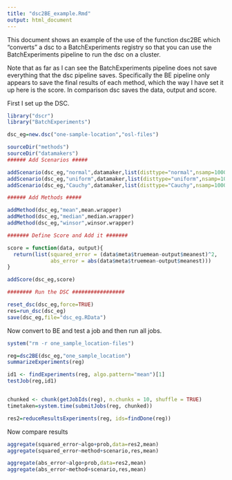 ```yaml
---
title: "dsc2BE_example.Rmd"
output: html_document
---
```


This document shows an example of the use of the function dsc2BE
which "converts" a dsc to a BatchExperiments registry so that you can
use the BatchExperiments pipeline to run the dsc on a cluster.

Note that as far as I can see the BatchExperiments pipeline does not
save everything that the dsc pipeline saves. Specifically the BE pipeline
only appears to save the final results of each method, which the way I have
set it up here is the score. In comparison dsc saves the data, output and score.

First I set up the DSC. 


```r
library("dscr")
library("BatchExperiments")

dsc_eg=new.dsc("one-sample-location","osl-files")

sourceDir("methods")
sourceDir("datamakers")
###### Add Scenarios #####

addScenario(dsc_eg,"normal",datamaker,list(disttype="normal",nsamp=1000),1:100)
addScenario(dsc_eg,"uniform",datamaker,list(disttype="uniform",nsamp=1000),1:100)
addScenario(dsc_eg,"Cauchy",datamaker,list(disttype="Cauchy",nsamp=1000),seed=1:100)

###### Add Methods #####

addMethod(dsc_eg,"mean",mean.wrapper)
addMethod(dsc_eg,"median",median.wrapper)
addMethod(dsc_eg,"winsor",winsor.wrapper)

####### Define Score and Add it #######

score = function(data, output){
  return(list(squared_error = (data$meta$truemean-output$meanest)^2, 
              abs_error = abs(data$meta$truemean-output$meanest)))
}

addScore(dsc_eg,score)

######## Run the DSC #################

reset_dsc(dsc_eg,force=TRUE)
res=run_dsc(dsc_eg)
save(dsc_eg,file="dsc_eg.RData")

```

Now convert to BE and test a job and then run all jobs. 
```r
system("rm -r one_sample_location-files")

reg=dsc2BE(dsc_eg,"one_sample_location")
summarizeExperiments(reg)

id1 <- findExperiments(reg, algo.pattern="mean")[1]
testJob(reg,id1)


chunked <- chunk(getJobIds(reg), n.chunks = 10, shuffle = TRUE)
timetaken=system.time(submitJobs(reg, chunked))

res2=reduceResultsExperiments(reg, ids=findDone(reg))

```

Now compare results
```r
aggregate(squared_error~algo+prob,data=res2,mean)
aggregate(squared_error~method+scenario,res,mean)

aggregate(abs_error~algo+prob,data=res2,mean)
aggregate(abs_error~method+scenario,res,mean)

```

